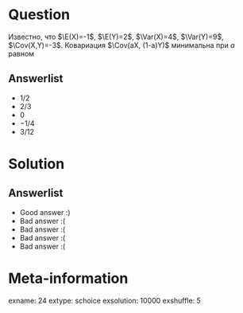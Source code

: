 Question
========
Известно, что $\E(X)=-1$, $\E(Y)=2$, $\Var(X)=4$, $\Var(Y)=9$, $\Cov(X,Y)=-3$. Ковариация $\Cov(aX, (1-a)Y)$ минимальна при $a$ равном

 

Answerlist
----------
*  $1/2$
*  $2/3$
*  $0$
*  $-1/4$
*  $3/12$

Solution
========

Answerlist
----------
*  Good answer :)
*  Bad answer :(
*  Bad answer :(
*  Bad answer :(
*  Bad answer :(

Meta-information
================
exname: 24
extype: schoice
exsolution: 10000
exshuffle: 5
